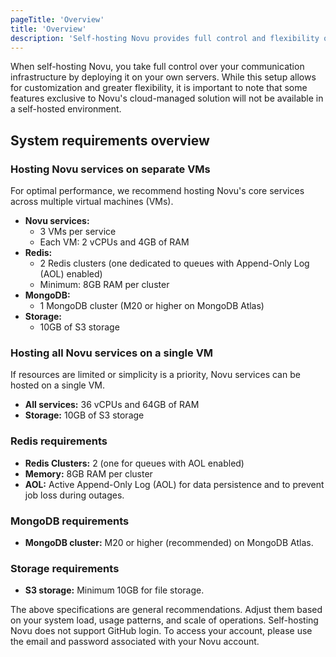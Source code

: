```yaml
---
pageTitle: 'Overview'
title: 'Overview'
description: 'Self-hosting Novu provides full control and flexibility over your notification infrastructure, with specific system requirements for optimal performance across VMs, Redis, MongoDB, FerretDB, and S3 storage.'
---
```


When self-hosting Novu, you take full control over your communication infrastructure by deploying it on your own servers. While this setup allows for customization and greater flexibility, it is important to note that some features exclusive to Novu's cloud-managed solution will not be available in a self-hosted environment.

## System requirements overview

### Hosting Novu services on separate VMs

For optimal performance, we recommend hosting Novu's core services across multiple virtual machines (VMs).

- **Novu services:**
  - 3 VMs per service
  - Each VM: 2 vCPUs and 4GB of RAM
- **Redis:**
  - 2 Redis clusters (one dedicated to queues with Append-Only Log (AOL) enabled)
  - Minimum: 8GB RAM per cluster
- **MongoDB:**
  - 1 MongoDB cluster (M20 or higher on MongoDB Atlas)
- **Storage:**
  - 10GB of S3 storage

### Hosting all Novu services on a single VM

If resources are limited or simplicity is a priority, Novu services can be hosted on a single VM.

- **All services:** 36 vCPUs and 64GB of RAM
- **Storage:** 10GB of S3 storage

### Redis requirements

- **Redis Clusters:** 2 (one for queues with AOL enabled)
- **Memory:** 8GB RAM per cluster
- **AOL:** Active Append-Only Log (AOL) for data persistence and to prevent job loss during outages.

### MongoDB requirements

- **MongoDB cluster:** M20 or higher (recommended) on MongoDB Atlas.

### Storage requirements

- **S3 storage:** Minimum 10GB for file storage.

<Callout type="info">
  The above specifications are general recommendations. Adjust them based on your system load, usage
  patterns, and scale of operations.
</Callout>

<Callout type="warn">
  Self-hosting Novu does not support GitHub login. To access your account, please use the email and
  password associated with your Novu account.
</Callout>
